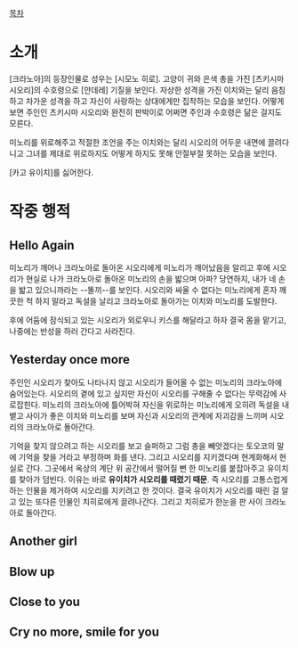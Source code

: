[[목차]]

= 소개 =

[크라노아]의 등장인물로 성우는 [시모노 히로]. 고양이 귀와 은색 총을 가진 [츠키시마 시오리]의 수호령으로 [얀데레] 기질을 보인다. 자상한 성격을 가진 이치와는 달리 음침하고 차가운 성격을 하고 자신이 사랑하는 상대에게만 집착하는 모습을 보인다. 어떻게보면 주인인 츠키시마 시오리와 완전히 판박이로 어쩌면 주인과 수호령은 닮은 걸지도 모른다.

미노리를 위로해주고 적절한 조언을 주는 이치와는 달리 시오리의 어두운 내면에 끌려다니고 그녀를 제대로 위로하지도 어떻게 하지도 못해 안절부절 못하는 모습을 보인다.

[카고 유이치]를 싫어한다.

= 작중 행적 =

== Hello Again ==

미노리가 깨어나 크라노아로 돌아온 시오리에게 미노리가 깨어났음을 알리고 후에 시오리가 현실로 나가 크라노아로 돌아온 미노리의 손을 밟으며 아파? 당연하지, 내가 네 손을 밟고 있으니까라는 --똘끼--를 보인다. 시오리와 싸울 수 없다는 미노리에게 혼자 깨끗한 척 하지 말라고 독설을 날리고 크라노아로 돌아가는 이치와 미노리를 도발한다.

후에 어둠에 잠식되고 있는 시오리가 외로우니 키스를 해달라고 하자 결국 몸을 맡기고, 나중에는 반성을 하러 간다고 사라진다.

== Yesterday once more ==

주인인 시오리가 찾아도 나타나지 않고 시오리가 들어올 수 없는 미노리의 크라노아에 숨어있는다. 시오리의 곁에 있고 싶지만 자신이 시오리를 구해줄 수 없다는 무력감에 사로잡힌다. 미노리의 크라노아에 틀어박혀 자신을 위로하는 미노리에게 오히려 독설을 내뱉고 사이가 좋은 이치와 미노리를 보며 자신과 시오리의 관계에 자괴감을 느끼며 시오리의 크라노아로 돌아간다.

기억을 찾지 않으려고 하는 시오리를 보고 슬퍼하고 그럼 총을 빼앗겠다는 토오코의 말에 기억을 찾을 거라고 부정하며 화를 낸다. 그리고 시오리를 지키겠다며 현계화해서 현실로 간다. 그곳에서 옥상의 계단 위 공간에서 떨어질 뻔 한 미노리를 붙잡아주고 유이치를 찾아가 덤빈다. 이유는 바로 '''유이치가 시오리를 때렸기 때문'''. 즉 시오리를 고통스럽게 하는 인물을 제거하여 시오리를 지키려고 한 것이다. 결국 유이치가 시오리를 때린 걸 알고 있는 또다른 인물인 치히로에게 끌려나간다. 그리고 치히로가 한눈을 판 사이 크라노아로 돌아간다.

== Another girl ==

== Blow up ==

== Close to you ==

== Cry no more, smile for you ==
